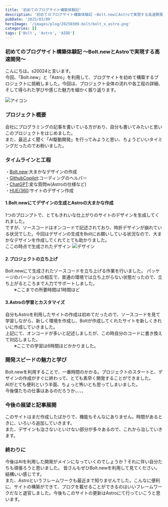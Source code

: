 ```yaml
---
title: '初めてのブログサイト構築体験記'
description: '初めてのブログサイト構築体験記 ~Bolt.newとAstroで実現する高速開発~'
pubDate: '2025/03/09'
heroImage: '/images/plog/20250309-bolt/bolt_x_astro.png'
categories: []
tags: ['Bolt', 'Astro', 'AIDD']
---
```


### 初めてのブログサイト構築体験記 ～Bolt.newとAstroで実現する高速開発～
こんにちは。s20024と言います。  
今回、「Bolt.new」と「Astro」を利用して、ブログサイトを初めて構築するプロジェクトに挑戦しました。今回は、プロジェクト全体の流れや各工程の詳細、そして得られた学びや感じた魅力を細かく振り返ります。

![アイコン](/images/plog/20250309-bolt/bolt_x_astro.png)

### プロジェクト概要
会社にプログラミングの記事を書いている方がおり、自分も書いてみたいと思いこのプロジェクトをはじめました。  
また、最近よく聞く「AI駆動開発」を行ってみようと思い、ちょうどいいタイミングだったのでお粉いました。

### タイムラインと工程
  
・[Bolt.new](https://bolt.new/):大まかなデザインの作成  
・[GithubCopilot](https://github.com/features/copilot):コーディングのヘルパー  
・[ChatGPT](https://chatgpt.com/):変な質問w(Astroの仕様など)  
・[HUE/360](https://hue360.herokuapp.com/):サイトのデザイン作成  

#### 1.Bolt.newにてデザインの生成とAstroの大まかな作成  
1つのプロンプトで、とてもきれいな仕上がりのサイトのデザインを生成してくれました。  
ですが、ソースコードはオンコードで記述されており、時折デザインが崩れている状況でした。今回はデザインの生成をBoltにお願いしている状況なので、大まかなデザインを作成してくれてとても助かりました。  
ここの時点で生成されたデザイン
![デザイン](/images/plog/20250309-bolt/proto.png)

#### 2.プロジェクトの立ち上げ
Bolt.newにて生成されたソースコードを立ち上げる作業を行いました。 
パッケージのバージョンの相互で、普通の環境では立ち上がらない状態だったので、立ち上がるところまで人力でサポートしました。  
　　※ここまでの所要時間は1時間ほど

#### 3.Astroの学習とカスタマイズ
自分もAstroを利用したサイトの作成は初めてだったので、ソースコードを見て学習しながら、新しく環境を作成し、Boltが作成してくれたサイトを新しくきれいに作成していきました。  
上記にて、オンコードが多いと記述しましたが、この時自分のコードに書き換えて対応しました。  
　　※ここでの学習は6時間ほどかかりました。

### 開発スピードの魅力と学び
Bolt.newを利用することで、一番時間のかかる。プロジェクトのスタートと、デザインの作成がすぐに終わって、とても素早く開発することができました。  
AIがとても便利という半面、ちょっと怖いとも思ってしまいました。  
今後僕たちの仕事はあるのだろうか、、、、

### 今後の展望と記事展開
このサイトはまだ作成したばかりで、機能もそんなにありません。時間があるときに、いろいろ追加していきます。  
また、デザインも治さないといけない部分が多々あるので、これから治していきます。  

### 終わりに
今後はAIを利用した開発がメインになっていくのでしょうか？それに伴い自分たちも頑張ろうと思いました。
皆さんもぜひBolt.newを利用して見てください。結構いい感じです。  
また、Astroというフレームワークも最近まで知りませんでした。こんなに便利に、サイトの構築ができて、ブログを載せることができるのはいいフレームワークだなと退官しました。今後もこのサイトの更新はAstroにて行っていこうと思います。
